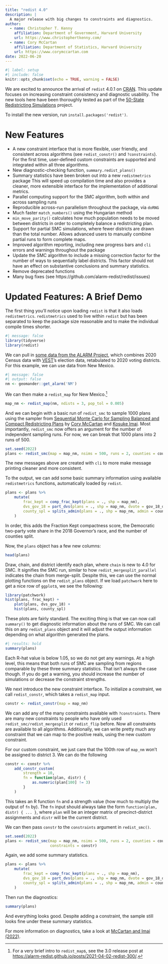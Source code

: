 ```yaml
---
title: "redist 4.0"
description: |
  A major release with big changes to constraints and diagnostics.
author:
  - name: Christopher T. Kenny
    affiliation: Department of Government, Harvard University 
    url: https://www.christophertkenny.com/
  - name: Cory McCartan
    affiliation: Department of Statistics, Harvard University
    url: https://www.corymccartan.com
date: 2022-06-20
---
```



```r
#| label: setup
#| include: false
knitr::opts_chunk$set(echo = TRUE, warning = FALSE)
```

We are excited to announce the arrival of `redist` 4.0.1 on [CRAN](https://cran.r-project.org/package=redist). This update focuses on increasing constraint consistency and diagnostic usability. The new tools here have been thoroughly tested as part of the [50-State Redistricting Simulations](https://alarm-redist.github.io/fifty-states/) project.

To install the new version, run `install.packages('redist')`.

# New Features

* A new constraint interface that is more flexible, user friendly, and consistent 
across algorithms (see `redist_constr()` and `?constraints`). For the first time,
user-defined custom constraints are supported and integrated within all three 
algorithms.
* New diagnostic-checking function, `summary.redist_plans()`
* Summary statistics have been broken out into a new `redistmetrics` package
This will speed up compilation time and also provides a cleaner, more extensible 
interface for the implementation of additional metrics.
* Parallel computing support for the SMC algorithm, both within and across sampling runs
* Reproducible across-run parallelism throughout the package, via `doRNG`
* Much faster `match_numbers()` using the Hungarian method
* `min_move_parity()` calculates how much population needs to be moved between 
districts in order to completely balance a redistricting plan.
* Support for partial SMC simulations, where fewer districts are drawn than the 
total number. Allows advanced users to manually combine partial runs to 
form complete maps.
* Improved algorithm reporting, including new progress bars and `cli` errors and 
warnings throughout the package
* Update the SMC algorithm to include a missing correction factor for the number
of ways to sequentially label districts. This factor should not have an effect
on substantive conclusions and summary statistics.
* Remove deprecated functions
* Many bug fixes (see https://github.com/alarm-redist/redist/issues)


# Updated Features: A Brief Demo

The first thing you'll notice upon loading `redist` is that it also loads `redistmetrics`. `redistmetrics` used to live within `redist` but has been separated to keep the package size reasonable and to make the individual compile times shorter.

```r
#| message: false
library(tidyverse)
library(redist)
```

We can pull in [some data from the ALARM Project](https://alarm-redist.github.io/posts/2021-08-10-census-2020/), which combines 2020 Census data with [VEST](https://dataverse.harvard.edu/dataverse/electionscience)'s election data, retabulated to 2020 voting districts. For this example, we can use data from New Mexico.

```r
#| message: false
#| output: false
nm <- geomander::get_alarm('NM')
```
<!--- https://redistricting.lls.edu/wp-content/uploads/nm_2020_congress_2021-12-17_2031-06-30.json--->
We can then make a `redist_map` for New Mexico.^[For a very brief intro to `redist_map`s, see the 3.0 release post at <https://alarm-redist.github.io/posts/2021-04-02-redist-300/>.]

```r
map_nm <- redist_map(nm, ndists = 3, pop_tol = 0.005)
```

And we can begin with a basic run of `redist_smc` to sample 1000 plans using the sampler from [Sequential Monte Carlo for Sampling Balanced and Compact Redistricting Plans](https://arxiv.org/abs/2008.06131) by [Cory McCartan](https://corymccartan.com/) and [Kosuke Imai](https://imai.fas.harvard.edu/). Most importantly, `redist_smc` now offers an argument for the number of independent sampling runs. For now, we can break that 1000 plans into 2 runs of 500.

```r
set.seed(2022)
plans <- redist_smc(map = map_nm, nsims = 500, runs = 2, counties = county)
```

The new messages above are created with `cli` to more make message printing cleaner and more consistent. 

To the output, we can add some basic summary information using available `redistmetrics` functions, automatically loaded by `redist`.

```r
plans <- plans %>% 
    mutate(
        frac_kept = comp_frac_kept(plans = ., shp = map_nm),
        dvs_gov_18 = part_dvs(plans = ., shp = map_nm, dvote = gov_18_dem_luj, rvote = gov_18_rep_pea),
        county_spl = splits_admin(plans = ., shp = map_nm, admin = county)
    )
```

In order, this adds the Fraction Kept compactness score, the Democratic two-party vote share in the 2018 Governor's race, and the number of counties split.

Now, the `plans` object has a few new columns:

```r
head(plans)
```

Draw, chain, and district identify each plan, where `chain` is new to 4.0 for SMC. It signifies the SMC run, similar to how `redist_mergesplit_parallel` indicates the chain from merge-split. Despite this, we can use the normal plotting functions on the `redist_plans` object. If we load `patchwork` here to get a nice row of `ggplot`s, we see the following:

```r
library(patchwork)
hist(plans, frac_kept) + 
    plot(plans, dvs_gov_18) + 
    hist(plans, county_spl)
```

These plots are fairly standard. The exciting thing is that we can now call `summary()` to get diagnostic information about the runs of SMC. We can call this on any `redist_plans` object and it will adjust the output information depending on what algorithm generated the plans. 

```r
#| results: hold
summary(plans)
```

Each R-hat value is below 1.05, so we do not get any warnings. At a high level, this means that both runs of SMC are sampling from regions comparable by these three summary statistics. That isn't always the case though. If you do get a warning, you should increase the number of simulations or decrease the constraint strengths.

We next introduce the new constraint interface. To initialize a constraint, we call `redist_constr`, which takes a `redist_map` input.

```r
constr <- redist_constr(map = map_nm)
```

We can add any of the many constraints available with `?constraints`. There are many new constraints to people who have only used `redist_smc/redist_mergesplit` or `redist_flip` before. Now all constraints are available to all algorithms. Additionally, we can write pretty much any constraint that we can map to the positive reals, using the new custom constraint.

For our custom constraint, we just care that the 100th row of `map_nm` won't be assigned to district 3. We can do the following

```r
constr <- constr %>% 
    add_constr_custom(
        strength = 10,
        fn = function(plan, distr) {
            as.numeric(plan[100] != 3)
        }
    )
```

This takes an R function `fn` and a strength value (how much to multiply the output of `fn` by). The `fn` input should always take the form `function(plan, distr) { ... }`, where `plan` will be an integer matrix of precinct-district assignments and `distr` will be the current district.

We can then pass `constr` to the `constraints` argument in `redist_smc()`.

```r
set.seed(2022)
plans <- redist_smc(map = map_nm, nsims = 500, runs = 2, counties = county, 
                    constraints = constr)
```

Again, we add some summary statistics.

```r
plans <- plans %>% 
    mutate(
        frac_kept = comp_frac_kept(plans = ., shp = map_nm),
        dvs_gov_18 = part_dvs(plans = ., shp = map_nm, dvote = gov_18_dem_luj, rvote = gov_18_rep_pea),
        county_spl = splits_admin(plans = ., shp = map_nm, admin = county)
    )
```

Then run the diagnostics:

```r
summary(plans)
```

And everything looks good. Despite adding a constraint, the sample still looks fine under these summary statistics.

For more information on diagnostics, take a look at [McCartan and Imai (2022)](https://arxiv.org/abs/2008.06131).
